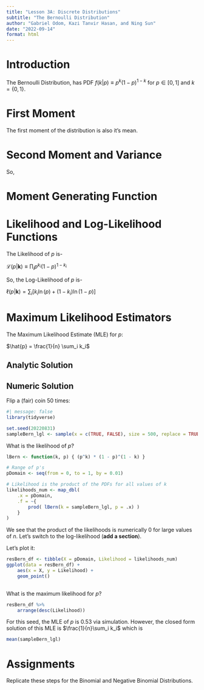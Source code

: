 ```yaml
---
title: "Lesson 3A: Discrete Distributions"
subtitle: "The Bernoulli Distribution"
author: "Gabriel Odom, Kazi Tanvir Hasan, and Ning Sun"
date: "2022-09-14"
format: html
---
```


# Introduction
The Bernoulli Distribution, has PDF $f(k|p) \equiv p^k (1 - p)^{1 - k}$ 
for $p \in [0, 1]$ and $k = \{0, 1\}$.


# First Moment

\begin{align*}
E[k] &= \sum_{i}k_if(k)\\
&= \sum_{i}k_i p^k_i (1 - p)^{1 - k_i}\\
&= [0.p^0 (1 - p)^{1 - 0}] +  [1.p^1 (1 - p)^{1 - 1}]\\
\therefore E[k] &= p
\end{align*}

The first moment of the distribution is also it's mean.

# Second Moment and Variance

\begin{align*}
E[k^2] &= \sum_{i}k_i^2f(k)\\
&= \sum_{i}k_i p^k_i (1 - p)^{1 - k_i}\\
&= [0.p^0 (1 - p)^{1 - 0}] +  [1.p^1 (1 - p)^{1 - 1}]\\
\therefore E[k^2] &= p
\end{align*}

So, \begin{align*}
Var(k) &= E[k^2]-{E[k]}^2\\
&= p-p^2\\
\therefore Var(k) &= p(1-p)
\end{align*}


# Moment Generating Function

\begin{align*}
M_k(t) &= E[e^{tk}]\\
&= \sum_{i}e^{tk_i}p^k_i (1 - p)^{1 - k_i}\\
&= [e^{t.0}p^0 (1 - p)^{1 - 0}]+[e^{t.1}p^1 (1 - p)^{1 - 1}]\\
\therefore M_k(t) &= [1-p] + pe^t 
\end{align*}


# Likelihood and Log-Likelihood Functions

The Likelihood of $p$ is-

$\mathcal{L}(p|\textbf{k}) \equiv \prod_i p^{k_i} (1 - p)^{1 - k_i}$

So, the Log-Likelihood of $p$ is-

$\ell(p|\textbf{k}) = \sum_i \left[ k_i \ln(p) + (1 - k_i) \ln(1 - p) \right]$


# Maximum Likelihood Estimators

The Maximum Likelihood Estimate (MLE) for $p$: 

$\hat{p} = \frac{1}{n} \sum_i k_i$

## Analytic Solution

\begin{align*}
\frac{\partial u}{\partial p} &= \frac{1}{p} \sum_i k_i - \frac{1}{1-p} \sum_i (1-k_i) = 0\\
&\implies \frac{1}{p} \sum_i k_i = \frac{1}{1-p} \sum_i (1-k_i)\\
&\implies \sum_i k_i - p\sum_i k_i - np + p\sum_i (k_i) = 0\\
&\implies \sum_i k_i - np = 0\\
\therefore \hat{p} &= \frac{1}{n} \sum_i k_i = \bar{k}
\end{align*}

## Numeric Solution

Flip a (fair) coin 50 times:
```r
#| message: false
library(tidyverse)

set.seed(20220831)
sampleBern_lgl <- sample(x = c(TRUE, FALSE), size = 500, replace = TRUE)
```

What is the likelihood of $p$?
```r
lBern <- function(k, p) { (p^k) * (1 - p)^(1 - k) }

# Range of p's
pDomain <- seq(from = 0, to = 1, by = 0.01)

# Likelihood is the product of the PDFs for all values of k
likelihoods_num <- map_dbl(
	.x = pDomain,
	.f = ~{
		prod( lBern(k = sampleBern_lgl, p = .x) )
	}
)
```

We see that the product of the likelihoods is numerically 0 for large values of $n$.
Let's switch to the log-likelihood (**add a section**).

Let's plot it:
```r
resBern_df <- tibble(X = pDomain, Likelihood = likelihoods_num)
ggplot(data = resBern_df) +
	aes(x = X, y = Likelihood) + 
	geom_point()
	
```

What is the maximum likelihood for $p$?
```r
resBern_df %>% 
	arrange(desc(Likelihood))
```
For this seed, the MLE of $p$ is 0.53 via simulation. However, the closed form solution of this MLE is $\frac{1}{n}\sum_i k_i$ which is
```r
mean(sampleBern_lgl)
```


# Assignments

Replicate these steps for the Binomial and Negative Binomial Distributions.
